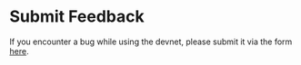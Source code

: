 # Submit Feedback

If you encounter a bug while using the devnet, please submit it via the form [here](https://forms.gle/Jn2uMNeM7zEnxAL46).